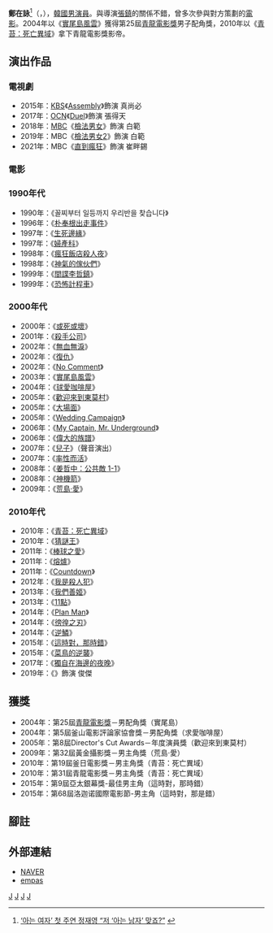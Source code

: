{{藝人
| 姓名 = 鄭在詠
| 類型 = 男演員
| image = Jung_Jae-young_at_Dec_2018.png
| 本名 = 鄭智賢（{{lang|ko|정지현}}）
| 外文名 = 정재영
| 外文 = ko
| 國籍 = {{KOR}}
| 出生日期 = {{birth_date_and_age|1970|11|21}}
| 出生地點 = {{KOR}}[[首爾特別市|首爾特別市]]
| 語言 = [[韓語|韓語]]
| 教育程度 = [[首爾藝術大學|首爾藝術大學]]演劇系
| 出道日期 = 1996年
| 出道作 = 
| 經紀公司 = Leesoo E&M<br>Outer Korea Management
}}
{{Infobox Korean name
|hangul = 정재영
|hanja = {{linktext|鄭|在|詠}}
}}
'''鄭在詠'''<ref>[http://news.naver.com/main/read.nhn?mode=LSD&mid=sec&sid1=106&oid=020&aid=0000244796 ‘아는 여자’ 첫 주연 정재영 “저 ‘아는 남자’ 맞죠?”] {{Wayback|url=http://news.naver.com/main/read.nhn?mode=LSD&mid=sec&sid1=106&oid=020&aid=0000244796 |date=20131016052347 }}{{ko}}</ref>（{{lang-ko|'''정재영'''}}，{{bd|1970年|11月21日}}），[[韓國|韓國]][[男演員|男演員]]。與導演[[張鎮_(韓國導演)|張鎮]]的關係不錯，曾多次參與對方策劃的[[電影|電影]]。2004年以《[[實尾島風雲|實尾島風雲]]》獲得第25屆[[青龍電影獎|青龍電影獎]]男子配角獎，2010年以《[[青苔：死亡異域|青苔：死亡異域]]》拿下青龍電影獎影帝。

== 演出作品 ==

=== 電視劇 ===
*2015年：[[韓國放送公社|KBS]]《[[议会_(电视剧)|Assembly]]》飾演 真尚必
*2017年：[[OCN|OCN]]《[[Duel|Duel]]》飾演 張得天
*2018年：[[文化廣播_(韓國)|MBC]]《[[檢法男女|檢法男女]]》飾演 白範
*2019年：MBC《[[檢法男女2|檢法男女2]]》飾演 白範
*2021年：MBC《[[直到瘋狂|直到瘋狂]]》飾演 崔畔錫

=== 電影 ===
=== 1990年代 ===
*1990年：《꼴찌부터 일등까지 우리반을 찾습니다》
*1996年：《[[朴奉根出走事件|朴奉根出走事件]]》
*1997年：《[[生死邊緣|生死邊緣]]》
*1997年：《[[婦產科_(電影)|婦產科]]》
*1998年：《[[瘋狂飯店殺人夜|瘋狂飯店殺人夜]]》
*1998年：《[[神氣的傢伙們|神氣的傢伙們]]》
*1999年：《[[間諜李哲鎮|間諜李哲鎮]]》
*1999年：《[[恐怖計程車|恐怖計程車]]》
=== 2000年代 ===
*2000年：《[[或死或壞|或死或壞]]》
*2001年：《[[殺手公司|殺手公司]]》
*2002年：《[[無血無淚|無血無淚]]》
*2002年：《[[復仇_(2002年電影)|復仇]]》
*2002年：《[[No_Comment|No Comment]]》
*2003年：《[[實尾島風雲|實尾島風雲]]》
*2004年：《[[球愛咖啡屋|球愛咖啡屋]]》
*2005年：《[[歡迎來到東莫村|歡迎來到東莫村]]》
*2005年：《[[大場面|大場面]]》
*2005年：《[[Wedding_Campaign|Wedding Campaign]]》
*2006年：《[[My_Captain,_Mr._Underground|My Captain, Mr. Underground]]》
*2006年：《[[偉大的族譜|偉大的族譜]]》
*2007年：《[[兒子_(電影)|兒子]]》（聲音演出）
*2007年：《[[率性而活|率性而活]]》
*2008年：《[[姜哲中：公共敵_1-1|姜哲中：公共敵 1-1]]》
*2008年：《[[神机箭_(电影)|神機箭]]》
*2009年：《[[荒島·愛|荒島·愛]]》
=== 2010年代 ===
*2010年：《[[青苔：死亡異域|青苔：死亡異域]]》
*2010年：《[[猜謎王|猜謎王]]》
*2011年：《[[棒球之愛|棒球之愛]]》
*2011年：《[[熔爐_(電影)|熔爐]]》
*2011年：《[[Countdown|Countdown]]》
*2012年：《[[我是殺人犯|我是殺人犯]]》
*2013年：《[[我們善姬|我們善姬]]》
*2013年：《[[11點|11點]]》
*2014年：《[[Plan_Man|Plan Man]]》
*2014年：《[[徬徨之刃_(電影)|徬徨之刃]]》
*2014年：《[[逆鱗|逆鱗]]》
*2015年：《[[這時對，那時錯|這時對，那時錯]]》
*2015年：《[[菜鳥的逆襲|菜鳥的逆襲]]》
*2017年：《[[獨自在海邊的夜晚|獨自在海邊的夜晚]]》
*2019年：《{{link-ko|奇妙的家族|기묘한 가족}}》飾演 俊傑

== 獲獎 ==
*2004年：第25屆[[青龍電影獎|青龍電影獎]]－男配角獎（實尾島）
*2004年：第5屆釜山電影評論家協會獎－男配角獎（求愛咖啡屋）
*2005年：第8屆Director's Cut Awards－年度演員獎（歡迎來到東莫村）
*2009年：第32屆黃金攝影獎－男主角獎（荒島·愛）
*2010年：第19屆釜日電影獎－男主角獎（青苔：死亡異域）
*2010年：第31屆青龍電影獎－男主角獎（青苔：死亡異域）
*2015年：第9屆亞太銀幕獎-最佳男主角（這時對，那時錯）
*2015年：第68屆洛迦诺國際電影節-男主角（這時對，那是錯）

== 腳註 ==
{{reflist}}

==外部連結==
*[http://people.search.naver.com/search.naver?sm=tab_txc&where=people_profile&ie=utf8&query=%EC%A0%95%EC%9E%AC%EC%98%81&os=158689 NAVER] {{Wayback|url=http://people.search.naver.com/search.naver?sm=tab_txc&where=people_profile&ie=utf8&query=%EC%A0%95%EC%9E%AC%EC%98%81&os=158689 |date=20160304114401 }} {{ko}}
*[http://people.empas.com/people/info/ju/ng/jungjaeyoung/ empas] {{Wayback|url=http://people.empas.com/people/info/ju/ng/jungjaeyoung/ |date=20050313101404 }} {{ko icon}}
{{Filmitsuda}}
{{青龍電影獎最佳男主角}}
{{青龍電影獎最佳男配角}}
{{黃金攝影獎最佳男主角}}
{{釜日電影獎最佳男主角}}
{{韓國電影評論家協會獎最佳男主角}}
{{導演剪輯獎年度男子演技獎}}
[[Category:韓國電影演員|J]]
[[Category:韓國舞台演員|J]]
[[Category:首爾藝術大學校友|J]]
[[Category:鄭姓|J]]